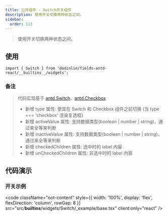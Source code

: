 ```yaml
---
title: 公共组件 - Switch开关组件
description: 使用开关切换两种状态之间。
sidebar:
  order: 113
---
```


> 使用开关切换两种状态之间。

## 使用

```tsx
import { Switch } from '@odinlin/fields-antd-react/__builtins__/widgets';
```

### 备注

> 代码实现基于 [antd.Switch](https://ant.design/components/switch-cn)、[antd.Checkbox](https://ant.design/components/checkbox-cn)
> - 新增 type 属性: 使其在 Switch 和 Checkbox 组件之前切换 (当 type === 'checkbox' 渲染复选框)
> - 新增 activeValue 属性: 支持数据类型(boolean | number | string)，通过来全等来判断
> - 新增 inactiveValue 属性: 支持数据类型(boolean | number | string)，通过来全等来判断
> - 新增 checkedChildren 属性: 选中时的 label 内容
> - 新增 unCheckedChildren 属性: 非选中时的 label 内容

## 代码演示

### 开关示例

<code 
  className="not-content"
  style={{ width: '100%', display: 'flex', flexDirection: 'column', rowGap: 8 }} 
  src="src/__builtins__/widgets/Switch/_example/base.tsx"
  client:only="react"
/>
